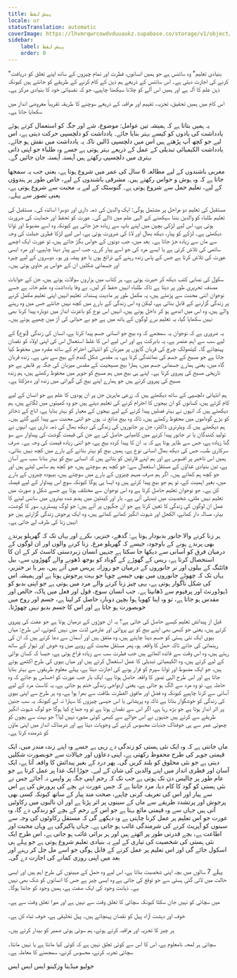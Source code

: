 ```yaml
---
title: پیش لفظ
locale: ur
statusTranslation: automatic
coverImage: https://lhvmrqwrcowdvduuaukz.supabase.co/storage/v1/object/public/strapi-uploads/small_cover-educacion-fundamental.webp-2d51a7828a2b1309555be27f7e2a61a0.webp
sidebar:
    label: پیش لفظ
    order: 0
---
```

"بنیادی تعلیم" وہ سائنس ہے جو ہمیں انسانوں، فطرت اور تمام چیزوں کے ساتھ اپنے تعلق کو دریافت کرنے کی اجازت دیتی ہے۔ اس سائنس کے ذریعے ہم ذہن کے کام کرنے کے طریقے کو جانتے ہیں کیونکہ ذہن علم کا آلہ ہے اور ہمیں اس آلے کو چلانا سیکھنا چاہیے، جو کہ نفسیاتی خود کا بنیادی مرکز ہے۔

اس کام میں ہمیں تحقیق، تجزیہ، تفہیم اور مراقبہ کے ذریعے سوچنے کا طریقہ تقریباً معروضی انداز میں سکھایا جاتا ہے۔

یہ ہمیں بتاتا ہے کہ ہمیشہ تین عوامل: موضوع، شے اور جگہ کو استعمال کرتے ہوئے یادداشت کی یادوں کو کیسے بہتر بنایا جائے۔ یادداشت کو دلچسپی حرکت دیتی ہے، اس لیے جو کچھ آپ پڑھتے ہیں اس میں دلچسپی ڈالیں تاکہ یہ یادداشت میں نقش ہو جائے۔ یادداشت الکیمیائی تبدیلی کے عمل کے ذریعے بہتر ہوتی ہے جسے وہ طلباء جو اپنی ذاتی بہتری میں دلچسپی رکھتے ہیں آہستہ آہستہ جان جائیں گے۔

مغربی باشندوں کے لیے مطالعہ 6 سال کی عمر میں شروع ہوتا ہے، یعنی جب یہ سمجھا جاتا ہے کہ وہ ہوش و حواس رکھتے ہیں۔ مشرقی باشندوں کے لیے، خاص طور پر ہندوؤں کے لیے، تعلیم حمل سے شروع ہوتی ہے۔ گنوسٹک کے لیے یہ محبت سے شروع ہوتی ہے، یعنی تصور سے پہلے۔

مستقبل کی تعلیم دو مراحل پر مشتمل ہوگی: ایک والدین کی ذمہ داری اور دوسرا اساتذہ کی۔ مستقبل کی تعلیم طلباء کو والدین بننا سیکھنے کے الہی علم میں ڈالے گی۔ عورت کو تحفظ اور حمایت کی ضرورت ہوتی ہے، اس لیے لڑکی بچپن میں اپنے باپ سے زیادہ جڑ جاتی ہے کیونکہ وہ اسے مضبوط اور توانا دیکھتی ہے۔ لڑکے کو پیار، دیکھ بھال اور لاڈ کی ضرورت ہوتی ہے، اس لیے لڑکا فطری جبلت کی وجہ سے ماں سے زیادہ جڑ جاتا ہے۔ بعد میں، جب دونوں کے حواس بگڑ جاتے ہیں، تو عورت ایک اچھے ساتھی کی تلاش کرتی ہے یا ایسے مرد کی جو اسے پیار کرے، جب اسے پیار دینا چاہیے، اور مرد ایسی عورت کی تلاش کرتا ہے جس کے پاس زندہ رہنے کے ذرائع ہوں یا جو پیشہ ور ہو۔ دوسروں کے لیے چہرہ اور جسمانی شکلیں ان کے حواس پر حاوی ہوتی ہیں۔

سکول کی نصابی کتب دیکھ کر حیرت ہوتی ہے، ہر کتاب میں ہزاروں سوالات ہوتے ہیں، جن کے جوابات مصنف تحریری طور پر دیتا ہے تاکہ طلباء انہیں حفظ کر لیں۔ بے وفا یادداشت وہ علم خانہ ہے جسے نوجوان اتنی محنت سے پڑھتے ہیں، یہ مکمل طور پر مادیت پسندانہ تعلیم انہیں اپنی تعلیم مکمل کرنے پر زندگی گزارنے کے قابل بناتی ہے، لیکن وہ اس زندگی کے بارے میں کچھ نہیں جانتے جس میں وہ رہنے والے ہیں، وہ اس میں اندھے ہو کر داخل ہوتے ہیں، انہیں اس نوع کو باعزت انداز میں دوبارہ پیدا کرنا بھی نہیں سکھایا گیا، یہ تعلیم برے لوگوں کے ہاتھ میں ہے جو بے حیائی کی آڑ میں چھپے ہوئے ہیں۔

یہ ضروری ہے کہ نوجوان یہ سمجھے کہ وہ بیج جو انسانی جسم پیدا کرتا ہے، انسان کی زندگی (نوع) کے لیے سب سے اہم عنصر ہے، یہ بابرکت ہے اور اس لیے اس کا غلط استعمال اس کی اپنی اولاد کو نقصان پہنچائے گا۔ کیتھولک چرچ کی قربان گاہوں پر میزبان کو انتہائی احترام کے ساتھ مقبرہ میں محفوظ کیا جاتا ہے جو مسیح کے جسم کی نمائندگی کرتا ہے، یہ مقدس شکل گندم کے بیج سے بنی ہے۔ زندہ قربان گاہ میں، یعنی ہمارے جسمانی جسم میں، ہمارا بیج مسیحیت کے مقدس میزبان کی جگہ پر قابض ہے جو تاریخی مسیح کی پیروی کرتا ہے۔ اپنے ہی بیج میں ہم مسیح کو جوہر میں محفوظ رکھتے ہیں، ہم زندہ مسیح کی پیروی کرتے ہیں جو ہمارے اپنے بیج کی گہرائی میں زندہ اور دھڑکتا ہے۔

ہم انتہائی دلچسپی کے ساتھ دیکھتے ہیں کہ زرعی ماہرین جن پر ان پودوں کا علم ہے جو انسان کے لیے کام کرتے ہیں، کسانوں کو ان بیجوں کا احترام کرنے کی تعلیم دیتے ہیں جو وہ کھیتوں میں لگاتے ہیں، ہم دیکھتے ہیں کہ انہوں نے بہتر فصلیں پیدا کرنے کے لیے بیجوں کے معیار کو بہتر بنایا ہے، اناج کے ذخائر کو بڑے گوداموں میں محفوظ رکھتے ہیں، تاکہ وہ بیج ضائع نہ ہوں جو اتنی محنت سے پیدا کیے گئے ہیں۔ ہم دیکھتے ہیں کہ ویٹرنری ڈاکٹر، جن پر جانوروں کی زندگی کی دیکھ بھال کی ذمہ داری ہے، انہوں نے تولید کنندگان یا نر جانور پیدا کرنے میں کامیابی حاصل کی ہے جن کی قیمت گوشت کی پیداوار سے سو گنا زیادہ ہے، جس سے ظاہر ہوتا ہے کہ یہ ان کا پیدا کردہ بیج ہے، جو اتنی زیادہ قیمت کی وجہ ہے۔ صرف سرکاری طب، جس کی دیکھ بھال انسانی نوع ہے، ہمیں بیج کو بہتر بنانے کے بارے میں کچھ نہیں بتاتی۔ ہمیں اس تاخیر پر افسوس ہے اور ہم اپنے قارئین کو بتاتے ہیں کہ انسانی بیج کو بہتر بنانا سب سے آسان ہے، تین بنیادی غذاؤں کے مستقل استعمال سے: جو کچھ ہم سوچتے ہیں، جو کچھ ہم سانس لیتے ہیں اور جو کچھ ہم کھاتے ہیں۔ اگر ہم صرف مبہم چیزوں کے بارے میں سوچتے ہیں، بیہودہ چیزوں کے بارے میں، بغیر اہمیت کے، تو ہم جو بیج پیدا کرتے ہیں وہ ایسا ہی ہوگا کیونکہ سوچ اس پیداوار کے لیے فیصلہ کن ہے۔ جو نوجوان تعلیم حاصل کرتا ہے وہ اس نوجوان سے مختلف ہوتا ہے جسے شکل و صورت میں تعلیم نہیں ملتی، شخصیت میں تبدیلی آتی ہے۔ بار اور کینٹین میں ہضم شدہ بیئروں میں سانس لینے کا عمل ان لوگوں کی زندگی کا تعین کرتا ہے جو ان جگہوں پر آتے ہیں: جو لوگ پیسٹری، سور کا گوشت، بیئر، مسالہ دار کھانے، الکحل اور شہوت انگیز کھانے کھاتے ہیں، وہ ایک پرجوش زندگی گزارتے ہیں جو انہیں زنا کی طرف لے جاتی ہے۔

ہر زنا کرنے والا جانور بدبودار ہوتا ہے: گدھے، خنزیر، بکرے اور یہاں تک کہ گھریلو پرندے بھی پرندے ہونے کے باوجود، جیسے کہ گھریلو مرغ۔ زنا کرنے والوں اور ان لوگوں کے درمیان فرق کو آسانی سے دیکھا جا سکتا ہے جنہیں انسان زبردستی کاسٹ کر کے ان کا استحصال کرتا ہے، ریس کے گھوڑے کے گوناد کو بوجھ ڈھونے والے گھوڑوں سے، بیل فائٹنگ کے بیلوں اور نر جانوروں کے درمیان جو روزانہ پریس میں آتے ہیں، ببر یا نر خنزیر، یہاں تک کہ چھوٹے جانوروں میں بھی جیسے چوہا جو بہت پرجوش ہوتا ہے اور ہمیشہ اس کی شکل ناگوار ہوتی ہے، یہی چیز زنا کرنے والے مرد میں ہوتی ہے جو اپنی بدبو کو ڈیوڈورنٹ اور پرفیوم سے ڈھانپتا ہے۔ جب انسان سوچ، قول اور فعل میں پاک، خالص اور مقدس ہو جاتا ہے، تو وہ اپنا کھویا ہوا بچپن دوبارہ حاصل کر لیتا ہے، جسم اور روح میں خوبصورت ہو جاتا ہے اور اس کا جسم بدبو نہیں چھوڑتا۔

قبل از پیدائش تعلیم کیسے حاصل کی جاتی ہے؟ یہ ان جوڑوں کے درمیان ہوتا ہے جو عفت کی پیروی کرتے ہیں، یعنی جو کبھی بھی اپنے بیج کو بے پروائی اور عارضی لذت میں نہیں کھوتے، اس طرح: میاں بیوی ایک نئی ہستی کو جسم دینا چاہتے ہیں، وہ متفق ہیں اور آسمان سے دعا کرتے ہیں کہ ان کی رہنمائی کی جائے تاکہ حمل کا واقعہ ہو، پھر مستقل محبت کے رویے میں وہ خوش اور تہوار کے ساتھ رہتے ہیں، وہ اس وقت سے فائدہ اٹھاتے ہیں جب فطرت سب سے زیادہ فراخ ہوتی ہے، جیسا کہ کسان بوائی کے لیے کرتے ہیں، وہ الکیمیائی تبدیلی کا عمل استعمال کرتے ہیں اور میاں بیوی کی طرح اکٹھے ہوتے ہیں، جو ایک مضبوط اور توانا سپرم کو فرار ہونے کی اجازت دیتا ہے، پہلے معلوم طریقوں سے بہتر بنایا جاتا ہے اور اس طرح الہی تصور کا واقعہ حاصل ہوتا ہے، ایک بار جب عورت کو احساس ہو جائے کہ وہ حاملہ ہے، تو وہ مرد سے الگ ہو جاتی ہے، یعنی ازدواجی زندگی ختم ہو جاتی ہے، یہ کاسٹ مرد کے لیے آسانی سے کرنا چاہیے کیونکہ وہ فضل اور مافوق الفطرت طاقت سے بھرا ہوا ہے، وہ ہر طرح سے اپنی بیوی کی زندگی کو خوشگوار بناتا ہے تاکہ وہ پریشانی یا اس جیسی چیزوں کا سہارا نہ لے کیونکہ یہ سب جنین پر اثر انداز ہوتا ہے جو بڑھ رہا ہے، اگر اس سے نقصان ہوتا ہے تو وہ جماع کیا ہوگا جو لوگ شہوت انگیز طریقے سے کرتے ہیں جنہوں نے اس حوالے سے کبھی کوئی مشورہ نہیں لیا؟ جو بہت سے بچوں کو چھوٹی عمر سے ہی خوفناک جذبات محسوس کرنے کی وجوہات دیتا ہے اور شرمناک انداز میں اپنی ماؤں کو شرمندہ کرتا ہے۔

ماں جانتی ہے کہ وہ ایک نئی ہستی کو زندگی دے رہی ہے جسے وہ اپنے زندہ مندر میں، ایک قیمتی جوہر کی طرح محفوظ رکھتی ہے، اپنی دعاؤں اور خیالات سے خوبصورت شکلیں دیتی ہے جو نئی مخلوق کو بلند کریں گی۔ پھر درد کے بغیر پیدائش کا واقعہ آتا ہے، ایک آسان اور فطری انداز میں اپنے والدین کی شان کے لیے۔ جوڑا ایک غذا پر عمل کرتا ہے جو عام طور پر چالیس دن تک ہوتی ہے جب تک کہ رحم اپنی جگہ پر واپس نہ آجائے جس نے نئی ہستی کو گود کا کام دیا، مرد جانتا ہے کہ جس عورت نے بچے کی پرورش کی ہے اس سے پیار اور اس کی تعریف کرنی چاہیے، صحت مند پیار کے ساتھ کیونکہ کسی بھی پرجوش اور پرتشدد طریقے سے ماں کے سینوں پر اثر پڑتا ہے اور ان نالیوں میں رکاوٹیں آتی ہیں جہاں سے وہ قیمتی مائع بہتا ہے جو اس کے رحم کے بچے کو زندگی دے گا، وہ عورت جو اس تعلیم پر عمل کرنا چاہتی ہے وہ دیکھے گی کہ مستقل رکاوٹوں کی وجہ سے سینوں کو آپریٹ کرنے کی شرمندگی غائب ہو جاتی ہے۔ جہاں پاکیزگی ہے وہاں محبت اور اطاعت ہے، بچے قدرتی طور پر اٹھتے ہیں اور ہر برائی غائب ہو جاتی ہے، اس طرح ایک نئی ہستی کی شخصیت کی تیاری کے لیے یہ بنیادی تعلیم شروع ہوتی ہے جو پہلے ہی اسکول جائے گی اور اس تعلیم پر عمل کرنے کے قابل ہوگی جو اسے مل جل کر رہنے اور بعد میں اپنی روزی کمانے کی اجازت دے گی۔

پہلے 7 سالوں میں بچہ اپنی شخصیت بناتا ہے، اس لیے وہ حمل کے مہینوں کی طرح اہم ہیں اور ایسی حالت میں لائی گئی ہستی سے جو توقع کی جاتی ہے وہ ایسی چیز ہے جس کا انسانوں کو شک بھی نہیں ہے۔ ذہانت وجود کی ایک صفت ہے، ہمیں وجود کو جاننا ہوگا۔

میں سچائی کو نہیں جان سکتا کیونکہ سچائی کا تعلق وقت سے نہیں ہے اور میرا تعلق وقت سے ہے۔

خوف اور دہشت آزاد پہل کو نقصان پہنچاتے ہیں۔ پہل تخلیقی ہے، خوف تباہ کن ہے۔

ہر چیز کا تجزیہ اور مراقبہ کرتے ہوئے، ہم سوئی ہوئی ضمیر کو بیدار کرتے ہیں۔

سچائی ہر لمحہ نامعلوم ہے، اس کا اس سے کوئی تعلق نہیں ہے کہ کوئی کیا مانتا ہے یا نہیں مانتا۔ سچائی تجربہ کرنے، محسوس کرنے، سمجھنے کا معاملہ ہے۔

جولیو میڈینا وِزکینو
ایس ایس ایس

